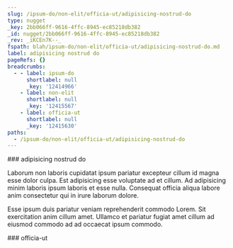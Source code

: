```yaml
---
slug: /ipsum-do/non-elit/officia-ut/adipisicing-nostrud-do
type: nugget
_key: 2bb066ff-9616-4ffc-8945-ec85218db382
_id: nugget/2bb066ff-9616-4ffc-8945-ec85218db382
_rev: _iKCEn7K--_
fspath: blah/ipsum-do/non-elit/officia-ut/adipisicing-nostrud-do.md
label: adipisicing nostrud do
pageRefs: {}
breadcrumbs:
  - - label: ipsum-do
      shortlabel: null
      _key: '12414966'
    - label: non-elit
      shortlabel: null
      _key: '12415567'
    - label: officia-ut
      shortlabel: null
      _key: '12415630'
paths:
  - /ipsum-do/non-elit/officia-ut/adipisicing-nostrud-do
---
```


<NuggetArea>
<Nugget slug="/ipsum-do/non-elit/officia-ut/adipisicing-nostrud-do" type="nugget" _key="2bb066ff-9616-4ffc-8945-ec85218db382" _id="nugget/2bb066ff-9616-4ffc-8945-ec85218db382" _rev="_iKCEn7K--_" fspath="blah/ipsum-do/non-elit/officia-ut/adipisicing-nostrud-do.md" label="adipisicing nostrud do" paths="/ipsum-do/non-elit/officia-ut/adipisicing-nostrud-do">
<NuggetBody>
### adipisicing nostrud do

Laborum non laboris cupidatat ipsum pariatur excepteur cillum id magna esse dolor culpa. Est adipisicing esse voluptate ad et cillum. Ad adipisicing minim laboris ipsum laboris et esse nulla. Consequat officia aliqua labore anim consectetur qui in irure laborum dolore.

Esse ipsum duis pariatur veniam reprehenderit commodo Lorem. Sit exercitation anim cillum amet. Ullamco et pariatur fugiat amet cillum ad eiusmod commodo ad ad occaecat ipsum commodo.

</NuggetBody>
<Breadcrumbs>
<Crumbs>
<Crumb _key="12414966" label="ipsum-do" /><Crumb _key="12415567" label="non-elit" /><Crumb _key="12415630" label="officia-ut" />
</Crumbs>
</Breadcrumbs>
</Nugget>

<NuggetsInbound>
</NuggetsInbound>
<NuggetsOutbound>
</NuggetsOutbound>
</NuggetArea>
<PassagesInbound>
<Passage direction="inbound" type="passage" _key="12415630" _id="passage/12415630" _rev="_iKCEn7K---" label="officia-ut" passage="officia-ut" fspath="blah/ipsum-do/non-elit/officia-ut" paths="/ipsum-do/non-elit/officia-ut" slug="/ipsum-do/non-elit/officia-ut">
<NuggetBody>
### officia-ut

</NuggetBody>
<Breadcrumbs>
<Crumbs>
<Crumb _key="12414966" label="ipsum-do" /><Crumb _key="12415567" label="non-elit" />
</Crumbs>
</Breadcrumbs>
</Passage>

</PassagesInbound>
<PassagesOutbound>
</PassagesOutbound>